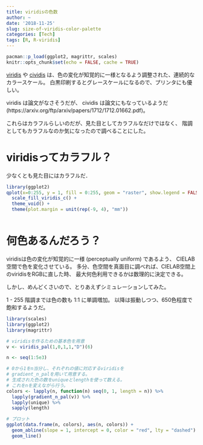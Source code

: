 ```yaml
---
title: viridisの色数
author: ~
date: '2018-11-25'
slug: size-of-viridis-color-palette
categories: [Tech]
tags: [R, R-viridis]
---
```


```r
pacman::p_load(ggplot2, magrittr, scales)
knitr::opts_chunk$set(echo = FALSE, cache = TRUE)
```

[viridis](https://bids.github.io/colormap/) や [cividis](https://github.com/marcosci/cividis) は、色の変化が知覚的に一様となるよう調整された、連続的なカラースケール。
白黒印刷するとグレースケールになるので、プリンタにも優しい。

viridis は論文がなさそうだが、 cividis は論文にもなっているようだ (https://arxiv.org/ftp/arxiv/papers/1712/1712.01662.pdf)。

これらはカラフルらしいのだが、見た目としてカラフルなだけではなく、
階調としてもカラフルなのか気になったので調べることにした。

# viridisってカラフル？ {#colourful}

少なくとも見た目にはカラフルだ．

```r
library(ggplot2)
qplot(x=0:255, y = 1, fill = 0:255, geom = "raster", show.legend = FALSE) +
  scale_fill_viridis_c() +
  theme_void() +
  theme(plot.margin = unit(rep(-9, 4), "mm"))
```

```r

```

# 何色あるんだろう？ {#how-many}

viridisは色の変化が知覚的に一様 (perceptually uniform) であるよう、
CIELAB空間で色を変化させている。
多分、色空間を真面目に調べれば、CIELAB空間上のviridisをRGBに直した時、
最大何色利用できるかは数理的に決定できる。

しかし、めんどくさいので、とりあえずシミュレーションしてみた。

1 - 255 階調までは色の数も 1:1 に単調増加。
以降は振動しつつ、650色程度で飽和するようだ。

```r
library(scales)
library(ggplot2)
library(magrittr)

# viridisを作るための基本色を用意
v <- viridis_pal(1,0,1,1,"D")(6)

n <- seq(1:5e3)

# 0から1をn当分し、それぞれの値に対応するviridisを
# gradient_n_palを用いて用意する。
# 生成された色の数をuniqueとlengthを使って数える。
# これをnを変えながら行う。
colors <- lapply(n, function(n) seq(0, 1, length = n)) %>%
  lapply(gradient_n_pal(v)) %>%
  lapply(unique) %>%
  sapply(length) 

# プロット
ggplot(data.frame(n, colors), aes(n, colors)) +
  geom_abline(slope = 1, intercept = 0, color = "red", lty = "dashed") +
  geom_line()
```

```r

```

